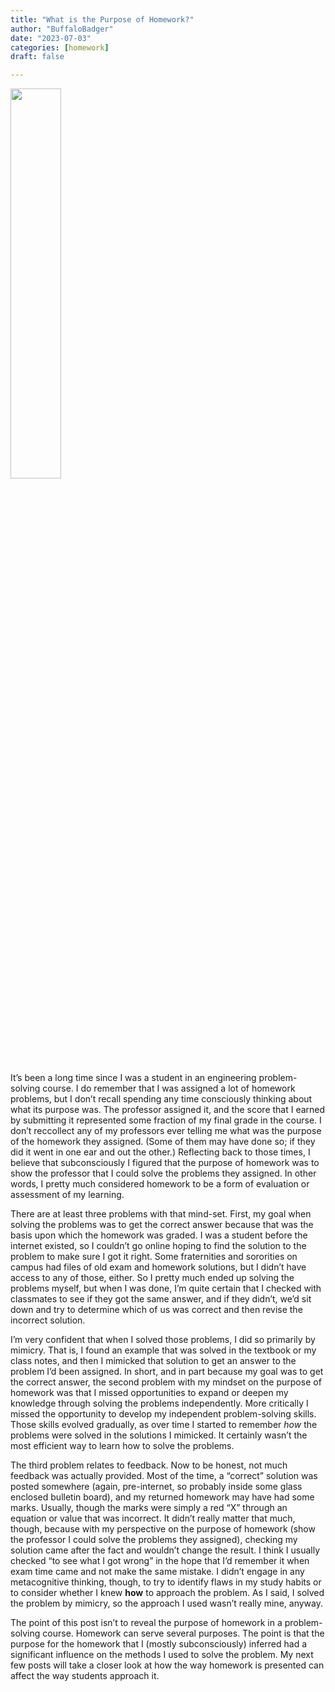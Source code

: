 ```yaml
---
title: "What is the Purpose of Homework?"
author: "BuffaloBadger"
date: "2023-07-03"
categories: [homework]
draft: false

---
```


![](DSCN00990006.jpg){width="40%" fig-align="center"}

It's been a long time since I was a student in an engineering problem-solving course. I do remember that I was assigned a lot of homework problems, but I don't recall spending any time consciously thinking about what its purpose was. The professor assigned it, and the score that I earned by submitting it represented some fraction of my final grade in the course. I don't reccollect any of my professors ever telling me what was the purpose of the homework they assigned. (Some of them may have done so; if they did it went in one ear and out the other.) Reflecting back to those times, I believe that subconsciously I figured that the purpose of homework was to show the professor that I could solve the problems they assigned. In other words, I pretty much considered homework to be a form of evaluation or assessment of my learning.

There are at least three problems with that mind-set. First, my goal when solving the problems was to get the correct answer because that was the basis upon which the homework was graded. I was a student before the internet existed, so I couldn't go online hoping to find the solution to the problem to make sure I got it right. Some fraternities and sororities on campus had files of old exam and homework solutions, but I didn't have access to any of those, either. So I pretty much ended up solving the problems myself, but when I was done, I'm quite certain that I checked with classmates to see if they got the same answer, and if they didn't, we'd sit down and try to determine which of us was correct and then revise the incorrect solution.

I'm very confident that when I solved those problems, I did so primarily by mimicry. That is, I found an example that was solved in the textbook or my class notes, and then I mimicked that solution to get an answer to the problem I'd been assigned. In short, and in part because my goal was to get the correct answer, the second problem with my mindset on the purpose of homework was that I missed opportunities to expand or deepen my knowledge through solving the problems independently. More critically I missed the opportunity to develop my independent problem-solving skills. Those skills evolved gradually, as over time I started to remember *how* the problems were solved in the solutions I mimicked. It certainly wasn't the most efficient way to learn how to solve the problems.

The third problem relates to feedback. Now to be honest, not much feedback was actually provided. Most of the time, a "correct" solution was posted somewhere (again, pre-internet, so probably inside some glass enclosed bulletin board), and my returned homework may have had some marks. Usually, though the marks were simply a red "X" through an equation or value that was incorrect. It didn't really matter that much, though, because with my perspective on the purpose of homework (show the professor I could solve the problems they assigned), checking my solution came after the fact and wouldn't change the result. I think I usually checked "to see what I got wrong" in the hope that I'd remember it when exam time came and not make the same mistake. I didn't engage in any metacognitive thinking, though, to try to identify flaws in my study habits or to consider whether I knew **how** to approach the problem. As I said, I solved the problem by mimicry, so the approach I used wasn't really mine, anyway.

The point of this post isn't to reveal the purpose of homework in a problem-solving course. Homework can serve several purposes. The point is that the purpose for the homework that I (mostly subconsciously) inferred had a significant influence on the methods I used to solve the problem. My next few posts will take a closer look at how the way homework is presented can affect the way students approach it.